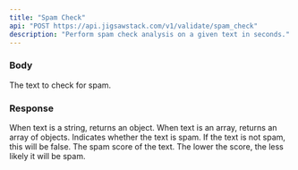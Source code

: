 ```yaml
---
title: "Spam Check"
api: "POST https://api.jigsawstack.com/v1/validate/spam_check"
description: "Perform spam check analysis on a given text in seconds."
---
```



### Body

<ParamField body="text" type="string | array<string>" required>
  The text to check for spam.
</ParamField>

<Snippet file="header.mdx" />

### Response

<BasicResponse />

<ResponseField name="check" type="object | array<object>">
  When text is a string, returns an object. When text is an array, returns an array of objects.

<Expandable title="check" defaultOpen="true">

<ResponseField name="is_spam" type="boolean">
  Indicates whether the text is spam. If the text is not spam, this will be
  false.
</ResponseField>

<ResponseField name="score" type="number">
  The spam score of the text. The lower the score, the less likely
  it will be spam.
</ResponseField>

</Expandable>


</ResponseField>

<SpamCheckSnippet />
